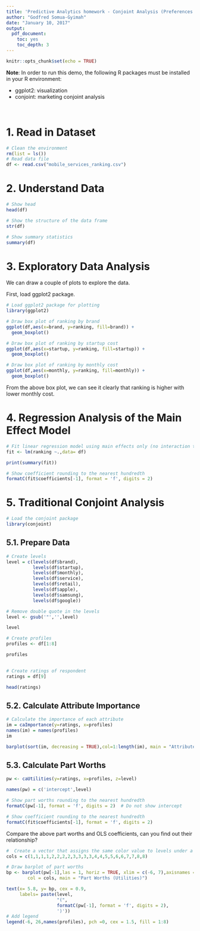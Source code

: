 ```yaml
---
title: 'Predictive Analytics homework - Conjoint Analysis (Preferences for Mobile Communication Services)'
author: "Godfred Somua-Gyimah"
date: "January 10, 2017"
output: 
  pdf_document: 
    toc: yes
    toc_depth: 3
---
```


```r
knitr::opts_chunk$set(echo = TRUE)
```


**Note**: In order to run this demo, the following R packages must be installed in your R environment:

- ggplot2: visualization
- conjoint: marketing conjoint analysis

&nbsp;
&nbsp;

\newpage

# 1. Read in Dataset
```r
# Clean the environment
rm(list = ls())
# Read data file
df <- read.csv("mobile_services_ranking.csv")

```

# 2. Understand Data

```r
# Show head
head(df)

```
```r
# Show the structure of the data frame
str(df)

```

```r
# Show summary statistics
summary(df)

```

# 3. Exploratory Data Analysis

We can draw a couple of plots to explore the data.

First, load ggplot2 package.

```r
# Load ggplot2 package for plotting
library(ggplot2)
```

```r
# Draw box plot of ranking by brand 
ggplot(df,aes(x=brand, y=ranking, fill=brand)) +
  geom_boxplot()
```

```r
# Draw box plot of ranking by startup cost 
ggplot(df,aes(x=startup, y=ranking, fill=startup)) +
  geom_boxplot()
```

```r
# Draw box plot of ranking by monthly cost 
ggplot(df,aes(x=monthly, y=ranking, fill=monthly)) +
  geom_boxplot()
```

From the above box plot, we can see it clearly that ranking is higher with lower monthly cost.

# 4. Regression Analysis of the Main Effect Model
```r
# Fit linear regression model using main effects only (no interaction terms)
fit <- lm(ranking ~.,data= df)

print(summary(fit))

```

```r
# Show coefficient rounding to the nearest hundredth
formatC(fit$coefficients[-1], format = 'f', digits = 2)
```


# 5. Traditional Conjoint Analysis

```r
# Load the conjoint package
library(conjoint)

```

## 5.1. Prepare Data

```r
# Create levels
level = c(levels(df$brand),
          levels(df$startup),
          levels(df$monthly),
          levels(df$service),
          levels(df$retail),
          levels(df$apple),
          levels(df$samsung),
          levels(df$google))

# Remove double quote in the levels
level <- gsub('"','',level)

level
```

```r
# Create profiles
profiles <- df[1:8]

profiles
  
```

```r
# Create ratings of respondent
ratings = df[9]

head(ratings)
```

## 5.2. Calculate Attribute Importance

```r
# Calculate the importance of each attribute
im = caImportance(y=ratings, x=profiles)
names(im) = names(profiles)
im
```

```r
barplot(sort(im, decreasing = TRUE),col=1:length(im), main = "Attribute Importance")
```


## 5.3. Calculate Part Worths

```r
pw <- caUtilities(y=ratings, x=profiles, z=level)
```


```r
names(pw) = c('intercept',level)

# Show part worths rounding to the nearest hundredth
formatC(pw[-1], format = 'f', digits = 2)  # Do not show intercept
```


```r
# Show coefficient rounding to the nearest hundredth
formatC(fit$coefficients[-1], format = 'f', digits = 2)
```

Compare the above part worths and OLS coefficients, can you find out their relationship?

```r
#  Create a vector that assigns the same color value to levels under a same attribute
cols = c(1,1,1,1,2,2,2,2,3,3,3,3,4,4,5,5,6,6,7,7,8,8)

# Draw barplot of part worths  
bp <- barplot(pw[-1],las = 1, horiz = TRUE, xlim = c(-6, 7),axisnames = FALSE,
        col = cols, main = "Part Worths (Utilities)")

text(x= 5.8, y= bp, cex = 0.9,
     labels= paste(level,
                   "(",
                   formatC(pw[-1], format = 'f', digits = 2),
                   ')'))
# Add legend
legend(-6, 26,names(profiles), pch =0, cex = 1.5, fill = 1:8)

```




